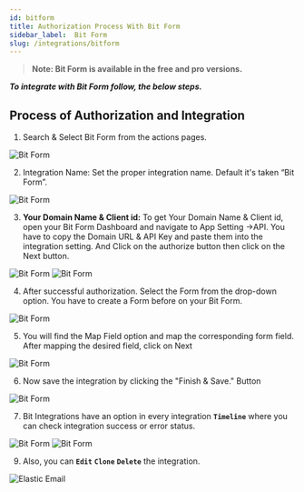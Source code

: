 ```yaml
---
id: bitform
title: Authorization Process With Bit Form
sidebar_label:  Bit Form
slug: /integrations/bitform
---
```


> **Note: Bit Form is available in the free and pro versions.**

***To integrate with Bit Form follow, the below steps.***

## Process of Authorization and Integration

1. Search & Select Bit Form from the actions pages.
 <Image src="actions/bit-form/select-bit-form" alt="Bit Form" w="1020" h="350" />


2. Integration Name: Set the proper integration name. Default it's taken “Bit Form”.
 <Image src="actions/bit-form/integration-name" alt="Bit Form" w="1020" h="350" />


3. **Your Domain Name & Client id:**  To get Your Domain Name & Client id, open your Bit Form Dashboard and navigate to App Setting ->API. You have to copy the Domain URL & API Key and paste them into the integration setting. And Click on the authorize button then click on the Next button. 

 <Image src="actions/bit-form/domain-url-client-id" alt="Bit Form" w="1020" h="350" />
 <Image src="actions/bit-form/get-domail-url-api-key" alt="Bit Form" w="1020" h="350" />


4. After successful authorization. Select the Form from the drop-down option. You have to create a Form before on your Bit Form. 
 <Image src="actions/bit-form/select-bit-form" alt="Bit Form" w="1020" h="350" />

5. You will find the Map Field option and map the corresponding form field. After mapping the desired field, click on Next
 <Image src="actions/bit-form/select-bit-form" alt="Bit Form" w="1020" h="350" />

6. Now save the integration by clicking the "Finish & Save." Button
 <Image src="actions/bit-form/finish-and-save" alt="Bit Form" w="1020" h="350" />

7. Bit Integrations have an option in every integration **`Timeline`** where you can check integration success or error status.
 <Image src="actions/bit-form/timeline" alt="Bit Form" w="1020" h="350" />
 <Image src="actions/bit-form/sucess-or-error-status" alt="Bit Form" w="1020" h="350" />

9. Also, you can **`Edit`** **`Clone`** **`Delete`** the integration.

 <Image src="actions/acumbamail/edit-clone-delete" alt="Elastic Email" w="1020" h="350" />

 <Feedback/>